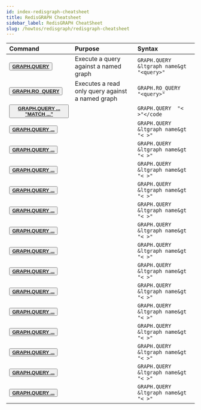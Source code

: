 ```yaml
---
id: index-redisgraph-cheatsheet
title: RedisGRAPH Cheatsheet
sidebar_label: RedisGRAPH CheatSheet
slug: /howtos/redisgraph/redisgraph-cheatsheet
---
```


| Command       | Purpose        | Syntax               |
| :--------------------- | :---------------------- | :----------------- |
| <button><b>[GRAPH.QUERY](https://oss.redis.com/redisgraph/commands/#graphquery)</b></button> | Execute a query against a named graph | <code>GRAPH.QUERY &ltgraph name&gt "&lt;query&gt;"</code> |
| <button><b>[GRAPH.RO_QUERY](https://oss.redis.com/redisgraph/commands/#graphro_query)</b></button> | Executes a read only query against a named graph | <code>GRAPH.RO_QUERY <graph name> "&lt;query&gt;" |
| <button><b>[GRAPH.QUERY ... "MATCH ..."]() | | <code>GRAPH.QUERY <graph name> "&lt; &gt;"</code |
| <button><b>[GRAPH.QUERY ...]() | | <code>GRAPH.QUERY &ltgraph name&gt "&lt; &gt;"</code> |
| <button><b>[GRAPH.QUERY ...]() | | <code>GRAPH.QUERY &ltgraph name&gt "&lt; &gt;"</code> |
| <button><b>[GRAPH.QUERY ...]() | | <code>GRAPH.QUERY &ltgraph name&gt "&lt; &gt;"</code> |
| <button><b>[GRAPH.QUERY ...]() | | <code>GRAPH.QUERY &ltgraph name&gt "&lt; &gt;"</code> |
| <button><b>[GRAPH.QUERY ...]() | | <code>GRAPH.QUERY &ltgraph name&gt "&lt; &gt;"</code> |
| <button><b>[GRAPH.QUERY ...]() | | <code>GRAPH.QUERY &ltgraph name&gt "&lt; &gt;"</code> |
| <button><b>[GRAPH.QUERY ...]() | | <code>GRAPH.QUERY &ltgraph name&gt "&lt; &gt;"</code> |
| <button><b>[GRAPH.QUERY ...]() | | <code>GRAPH.QUERY &ltgraph name&gt "&lt; &gt;"</code> |
| <button><b>[GRAPH.QUERY ...]() | | <code>GRAPH.QUERY &ltgraph name&gt "&lt; &gt;"</code> |
| <button><b>[GRAPH.QUERY ...]() | | <code>GRAPH.QUERY &ltgraph name&gt "&lt; &gt;"</code> |
| <button><b>[GRAPH.QUERY ...]() | | <code>GRAPH.QUERY &ltgraph name&gt "&lt; &gt;"</code> |
| <button><b>[GRAPH.QUERY ...]() | | <code>GRAPH.QUERY &ltgraph name&gt "&lt; &gt;"</code> |
| <button><b>[GRAPH.QUERY ...]() | | <code>GRAPH.QUERY &ltgraph name&gt "&lt; &gt;"</code> |
| <button><b>[GRAPH.QUERY ...]() | | <code>GRAPH.QUERY &ltgraph name&gt "&lt; &gt;"</code> |

